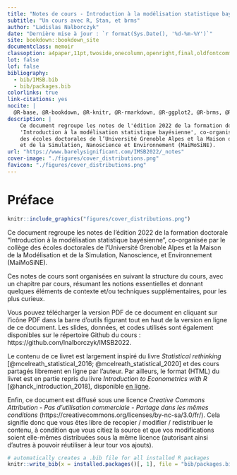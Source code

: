 ```yaml
--- 
title: "Notes de cours - Introduction à la modélisation statistique bayésienne"
subtitle: "Un cours avec R, Stan, et brms"
author: "Ladislas Nalborczyk"
date: "Dernière mise à jour : `r format(Sys.Date(), '%d-%m-%Y')`"
site: bookdown::bookdown_site
documentclass: memoir
classoption: a4paper,11pt,twoside,onecolumn,openright,final,oldfontcommands
lot: false
lof: false
bibliography:
  - bib/IMSB.bib
  - bib/packages.bib
colorlinks: true
link-citations: yes
nocite: |
  @R-base, @R-bookdown, @R-knitr, @R-rmarkdown, @R-ggplot2, @R-brms, @R-tidyverse, @R-papaja
description: |
    Ce document regroupe les notes de l'édition 2022 de la formation doctorale
    'Introduction à la modélisation statistique bayésienne', co-organisée par le collège
    des écoles doctorales de l’Université Grenoble Alpes et la Maison de la Modélisation
    et de la Simulation, Nanoscience et Environnement (MaiMoSiNE).
url: "https://www.barelysignificant.com/IMSB2022/_notes"
cover-image: "./figures/cover_distributions.png"
favicon: "./figures/cover_distributions.png"
---
```


# Préface {.unnumbered}

```r
knitr::include_graphics("figures/cover_distributions.png")
```

\pagenumbering{arabic} <!-- switch numbering from roman to arabic -->

Ce document regroupe les notes de l'édition 2022 de la formation doctorale "Introduction à la modélisation statistique bayésienne", co-organisée par le collège des écoles doctorales de l'Université Grenoble Alpes et la Maison de la Modélisation et de la Simulation, Nanoscience, et Environnement (MaiMoSiNE).

Ces notes de cours sont organisées en suivant la structure du cours, avec un chapitre par cours, résumant les notions essentielles et donnant quelques éléments de contexte et/ou techniques supplémentaires, pour les plus curieux.

Vous pouvez télécharger la version PDF de ce document en cliquant sur l'icône PDF dans la barre d'outils figurant tout en haut de la version en ligne de ce document. Les slides, données, et codes utilisés sont également disponibles sur le répertoire Github du cours : https://github.com/lnalborczyk/IMSB2022.

Le contenu de ce livret est largement inspiré du livre *Statistical rethinking* [@mcelreath_statistical_2016; @mcelreath_statistical_2020] et des cours partagés librement en ligne par l'auteur. Par ailleurs, le format (HTML) du livret est en partie repris du livre *Introduction to Econometrics with R* [@hanck_introduction_2018], disponible [en ligne](https://bookdown.org/machar1991/ITER/).

Enfin, ce document est diffusé sous une licence *Creative Commons Attribution - Pas d’utilisation commerciale - Partage dans les mêmes conditions* (https://creativecommons.org/licenses/by-nc-sa/3.0/fr/). Cela signifie donc que vous êtes libre de recopier / modifier / redistribuer le contenu, à condition que vous citiez la source et que vos modifications soient elle-mêmes distribuées sous la même licence (autorisant ainsi d’autres à pouvoir réutiliser à leur tour vos ajouts).

```r
# automatically creates a .bib file for all installed R packages
knitr::write_bib(x = installed.packages()[, 1], file = "bib/packages.bib")
```
